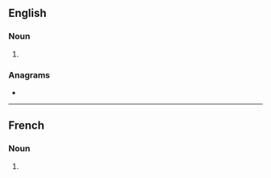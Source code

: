 ==English==

===Noun===
{{head|en|noun plural form}}

# {{plural of|yali|lang=en}}

===Anagrams===
* {{anagrams|en|Islay|saily}}

----

==French==

===Noun===
{{head|fr|noun plural forms|g=m-p}} 

# {{plural of|yali|lang=fr}}